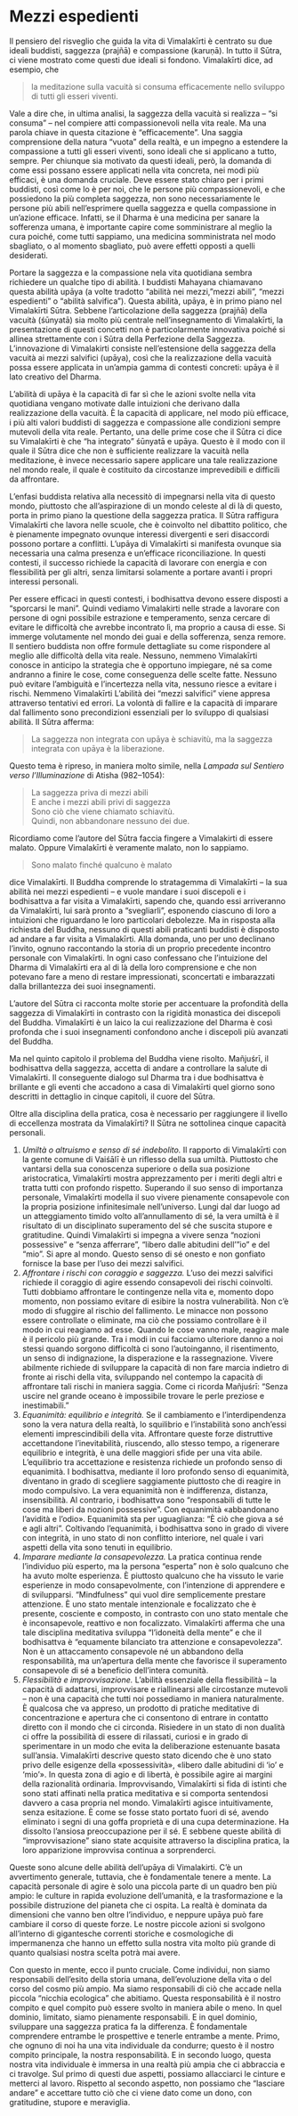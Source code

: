 # Mezzi espedienti {#sec-upaya}

Il pensiero del risveglio che guida la vita di Vimalakīrti è centrato su due ideali buddisti, saggezza (prajñā) e compassione (karuṇā). In tutto il Sūtra, ci viene mostrato come questi due ideali si fondono. Vimalakīrti dice, ad esempio, che

> la meditazione sulla vacuità si consuma efficacemente nello sviluppo di tutti gli esseri viventi.

Vale a dire che, in ultima analisi, la saggezza della vacuità si realizza -- "si consuma" -- nel compiere atti compassionevoli nella vita reale. Ma una parola chiave in questa citazione è "efficacemente". Una saggia comprensione della natura "vuota" della realtà, e un impegno a estendere la compassione a tutti gli esseri viventi, sono ideali che si applicano a tutto, sempre. Per chiunque sia motivato da questi ideali, però, la domanda di come essi possano essere applicati nella vita concreta, nei modi più efficaci, è una domanda cruciale. Deve essere stato chiaro per i primi buddisti, così come lo è per noi, che le persone più compassionevoli, e che possiedono la più completa saggezza, non sono necessariamente le persone più abili nell'esprimere quella saggezza e quella compassione in un'azione efficace. Infatti, se il Dharma è una medicina per sanare la sofferenza umana, è importante capire come somministrare al meglio la cura poiché, come tutti sappiamo, una medicina somministrata nel modo sbagliato, o al momento sbagliato, può avere effetti opposti a quelli desiderati.

Portare la saggezza e la compassione nela vita quotidiana sembra richiedere un qualche tipo di abilità. I buddisti Mahayana chiamavano questa abilità upāya (a volte tradotto "abilità nei mezzi,"mezzi abili", "mezzi espedienti" o "abilità salvifica"). Questa abilità, upāya, è in primo piano nel Vimalakīrti Sūtra. Sebbene l'articolazione della saggezza (prajñā) della vacuità (śūnyatā) sia molto più centrale nell'insegnamento di Vimalakīrti, la presentazione di questi concetti non è particolarmente innovativa poiché si allinea strettamente con i Sūtra della Perfezione della Saggezza. L'innovazione di Vimalakirti consiste nell'estensione della saggezza della vacuità ai mezzi salvifici (upāya), così che la realizzazione della vacuità possa essere applicata in un'ampia gamma di contesti concreti: upāya è il lato creativo del Dharma.

L'abilità di upāya è la capacità di far sì che le azioni svolte nella vita quotidiana vengano motivate dalle intuizioni che derivano dalla realizzazione della vacuità. È la capacità di applicare, nel modo più efficace, i più alti valori buddisti di saggezza e compassione alle condizioni sempre mutevoli della vita reale. Pertanto, una delle prime cose che il Sūtra ci dice su Vimalakīrti è che "ha integrato" śūnyatā e upāya. Questo è il modo con il quale il Sūtra dice che non è sufficiente realizzare la vacuità nella meditazione, è invece necessario sapere applicare una tale realizzazione nel mondo reale, il quale è costituito da circostanze imprevedibili e difficili da affrontare.

L'enfasi buddista relativa alla necessitò di impegnarsi nella vita di questo mondo, piuttosto che all'aspirazione di un mondo celeste al di là di questo, porta in primo piano la questione della saggezza pratica. Il Sūtra raffigura Vimalakīrti che lavora nelle scuole, che è coinvolto nel dibattito politico, che è pienamente impegnato ovunque interessi divergenti e seri disaccordi possono portare a conflitti. L'upāya di Vimalakīrti si manifesta ovunque sia necessaria una calma presenza e un'efficace riconciliazione. In questi contesti, il successo richiede la capacità di lavorare con energia e con flessibilità per gli altri, senza limitarsi solamente a portare avanti i propri interessi personali.

Per essere efficaci in questi contesti, i bodhisattva devono essere disposti a "sporcarsi le mani". Quindi vediamo Vimalakirti nelle strade a lavorare con persone di ogni possibile estrazione e temperamento, senza cercare di evitare le difficoltà che avrebbe incontrato lì, ma proprio a causa di esse. Si immerge volutamente nel mondo dei guai e della sofferenza, senza remore. Il sentiero buddista non offre formule dettagliate su come rispondere al meglio alle difficoltà della vita reale. Nessuno, nemmeno Vimalakīrti conosce in anticipo la strategia che è opportuno impiegare, né sa come andranno a finire le cose, come conseguenza delle scelte fatte. Nessuno può evitare l'ambiguità e l'incertezza nella vita, nessuno riesce a evitare i rischi. Nemmeno Vimalakīrti L'abilità dei "mezzi salvifici" viene appresa attraverso tentativi ed errori. La volontà di fallire e la capacità di imparare dal fallimento sono precondizioni essenziali per lo sviluppo di qualsiasi abilità. Il Sūtra afferma:

> La saggezza non integrata con upāya è schiavitù, ma la saggezza integrata con upāya è la liberazione.

Questo tema è ripreso, in maniera molto simile, nella *Lampada sul Sentiero verso l'Illuminazione* di Atisha (982--1054):

> La saggezza priva di mezzi abili\
> E anche i mezzi abili privi di saggezza\
> Sono ciò che viene chiamato schiavitù.\
> Quindi, non abbandonare nessuno dei due.

Ricordiamo come l'autore del Sūtra faccia fingere a Vimalakirti di essere malato. Oppure Vimalakīrti è veramente malato, non lo sappiamo.

> Sono malato finché qualcuno è malato

dice Vimalakīrti. Il Buddha comprende lo stratagemma di Vimalakīrti -- la sua abilità nei mezzi espedienti -- e vuole mandare i suoi discepoli e i bodhisattva a far visita a Vimalakīrti, sapendo che, quando essi arriveranno da Vimalakīrti, lui sarà pronto a "svegliarli", esponendo ciascuno di loro a intuizioni che riguardano le loro particolari debolezze. Ma in risposta alla richiesta del Buddha, nessuno di questi abili praticanti buddisti è disposto ad andare a far visita a Vimalakīrti. Alla domanda, uno per uno declinano l'invito, ognuno raccontando la storia di un proprio precedente incontro personale con Vimalakīrti. In ogni caso confessano che l'intuizione del Dharma di Vimalakīrti era al di là della loro comprensione e che non potevano fare a meno di restare impressionati, sconcertati e imbarazzati dalla brillantezza dei suoi insegnamenti.

L'autore del Sūtra ci racconta molte storie per accentuare la profondità della saggezza di Vimalakīrti in contrasto con la rigidità monastica dei discepoli del Buddha. Vimalakīrti è un laico la cui realizzazione del Dharma è così profonda che i suoi insegnamenti confondono anche i discepoli più avanzati del Buddha.

Ma nel quinto capitolo il problema del Buddha viene risolto. Mañjuśrī, il bodhisattva della saggezza, accetta di andare a controllare la salute di Vimalakīrti. Il conseguente dialogo sul Dharma tra i due bodhisattva è brillante e gli eventi che accadono a casa di Vimalakīrti quel giorno sono descritti in dettaglio in cinque capitoli, il cuore del Sūtra.

Oltre alla disciplina della pratica, cosa è necessario per raggiungere il livello di eccellenza mostrata da Vimalakīrti? Il Sūtra ne sottolinea cinque capacità personali.

1.  *Umiltà o altruismo e senso di sé indebolito.* Il rapporto di Vimalakīrti con la gente comune di Vaiśālī è un riflesso della sua umiltà. Piuttosto che vantarsi della sua conoscenza superiore o della sua posizione aristocratica, Vimalakīrti mostra apprezzamento per i meriti degli altri e tratta tutti con profondo rispetto. Superando il suo senso di importanza personale, Vimalakīrti modella il suo vivere pienamente consapevole con la propria posizione infinitesimale nell'universo. Lungi dal dar luogo ad un atteggiamento timido volto all'annullamento di sé, la vera umiltà è il risultato di un disciplinato superamento del sé che suscita stupore e gratitudine. Quindi Vimalakīrti si impegna a vivere senza "nozioni possessive" e "senza afferrare", "libero dalle abitudini dell'"io" e del "mio". Si apre al mondo. Questo senso di sé onesto e non gonfiato fornisce la base per l'uso dei mezzi salvifici.
2.  *Affrontare i rischi con coraggio e saggezza.* L'uso dei mezzi salvifici richiede il coraggio di agire essendo consapevoli dei rischi coinvolti. Tutti dobbiamo affrontare le contingenze nella vita e, momento dopo momento, non possiamo evitare di esibire la nostra vulnerabilità. Non c'è modo di sfuggire al rischio del fallimento. Le minacce non possono essere controllate o eliminate, ma ciò che possiamo controllare è il modo in cui reagiamo ad esse. Quando le cose vanno male, reagire male è il pericolo più grande. Tra i modi in cui facciamo ulteriore danno a noi stessi quando sorgono difficoltà ci sono l'autoinganno, il risentimento, un senso di indignazione, la disperazione e la rassegnazione. Vivere abilmente richiede di sviluppare la capacità di non fare marcia indietro di fronte ai rischi della vita, sviluppando nel contempo la capacità di affrontare tali rischi in maniera saggia. Come ci ricorda Mañjuśrī: "Senza uscire nel grande oceano è impossibile trovare le perle preziose e inestimabili."
3.  *Equanimità: equilibrio e integrità.* Se il cambiamento e l'interdipendenza sono la vera natura della realtà, lo squilibrio e l'instabilità sono anch'essi elementi imprescindibili della vita. Affrontare queste forze distruttive accettandone l'inevitabilità, riuscendo, allo stesso tempo, a rigenerare equilibrio e integrità, è una delle maggiori sfide per una vita abile. L'equilibrio tra accettazione e resistenza richiede un profondo senso di equanimità. I bodhisattva, mediante il loro profondo senso di equanimità, diventano in grado di scegliere saggiamente piuttosto che di reagire in modo compulsivo. La vera equanimità non è indifferenza, distanza, insensibilità. Al contrario, i bodhisattva sono "responsabili di tutte le cose ma liberi da nozioni possessive". Con equanimità «abbandonano l'avidità e l'odio». Equanimità sta per uguaglianza: "È ciò che giova a sé e agli altri". Coltivando l'equanimità, i bodhisattva sono in grado di vivere con integrità, in uno stato di non conflitto interiore, nel quale i vari aspetti della vita sono tenuti in equilibrio.
4.  *Imparare mediante la consapevolezza.* La pratica continua rende l'individuo più esperto, ma la persona "esperta" non è solo qualcuno che ha avuto molte esperienza. È piuttosto qualcuno che ha vissuto le varie esperienze in modo consapevolmente, con l'intenzione di apprendere e di svilupparsi. "Mindfulness" qui vuol dire semplicemente prestare attenzione. È uno stato mentale intenzionale e focalizzato che è presente, cosciente e composto, in contrasto con uno stato mentale che è inconsapevole, reattivo e non focalizzato. Vimalakīrti afferma che una tale disciplina meditativa sviluppa "l'idoneità della mente" e che il bodhisattva è "equamente bilanciato tra attenzione e consapevolezza". Non è un attaccamento consapevole né un abbandono della responsabilità, ma un'apertura della mente che favorisce il superamento consapevole di sé a beneficio dell'intera comunità.
5.  *Flessibilità e improvvisazione.* L'abilità essenziale della flessibilità -- la capacità di adattarsi, improvvisare e riallinearsi alle circostanze mutevoli -- non è una capacità che tutti noi possediamo in maniera naturalmente. È qualcosa che va appreso, un prodotto di pratiche meditative di concentrazione e apertura che ci consentono di entrare in contatto diretto con il mondo che ci circonda. Risiedere in un stato di non dualità ci offre la possibilità di essere di rilassati, curiosi e in grado di sperimentare in un modo che evita la deliberazione estenuante basata sull'ansia. Vimalakīrti descrive questo stato dicendo che è uno stato privo delle esigenze della «possessività», «libero dalle abitudini di 'io' e 'mio'». In questa zona di agio e di libertà, è possibile agire ai margini della razionalità ordinaria. Improvvisando, Vimalakīrti si fida di istinti che sono stati affinati nella pratica meditativa e si comporta sentendosi davvero a casa propria nel mondo. Vimalakīrti agisce intuitivamente, senza esitazione. È come se fosse stato portato fuori di sé, avendo eliminato i segni di una goffa proprietà e di una cupa determinazione. Ha dissolto l'ansiosa preoccupazione per il sé. E sebbene queste abilità di "improvvisazione" siano state acquisite attraverso la disciplina pratica, la loro apparizione improvvisa continua a sorprenderci.

Queste sono alcune delle abilità dell'upāya di Vimalakirti. C'è un avvertimento generale, tuttavia, che è fondamentale tenere a mente. La capacità personale di agire è solo una piccola parte di un quadro ben più ampio: le culture in rapida evoluzione dell'umanità, e la trasformazione e la possibile distruzione del pianeta che ci ospita. La realtà è dominata da dimensioni che vanno ben oltre l'individuo, e neppure upāya può fare cambiare il corso di queste forze. Le nostre piccole azioni si svolgono all'interno di gigantesche correnti storiche e cosmologiche di impermanenza che hanno un effetto sulla nostra vita molto più grande di quanto qualsiasi nostra scelta potrà mai avere.

Con questo in mente, ecco il punto cruciale. Come individui, non siamo responsabili dell'esito della storia umana, dell'evoluzione della vita o del corso del cosmo più ampio. Ma siamo responsabili di ciò che accade nella piccola "nicchia ecologica" che abitiamo. Questa responsabilità è il nostro compito e quel compito può essere svolto in maniera abile o meno. In quel dominio, limitato, siamo pienamente responsabili. E in quel dominio, sviluppare una saggezza pratica fa la differenza. È fondamentale comprendere entrambe le prospettive e tenerle entrambe a mente. Primo, che ognuno di noi ha una vita individuale da condurre; questo è il nostro compito principale, la nostra responsabilità. E in secondo luogo, questa nostra vita individuale è immersa in una realtà più ampia che ci abbraccia e ci travolge. Sul primo di questi due aspetti, possiamo allacciarci le cinture e metterci al lavoro. Rispetto al secondo aspetto, non possiamo che "lasciare andare" e accettare tutto ciò che ci viene dato come un dono, con gratitudine, stupore e meraviglia.
